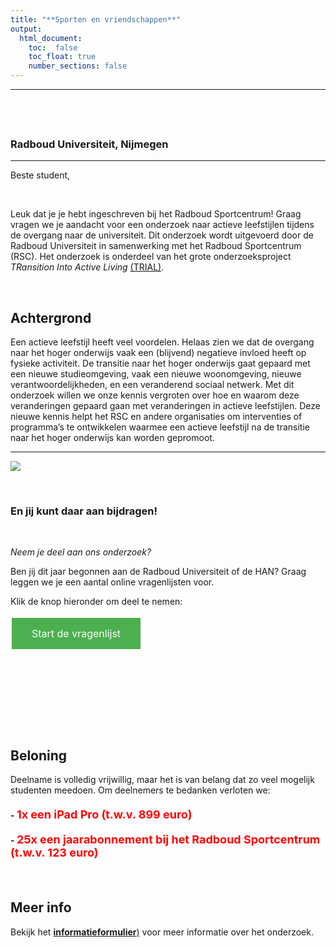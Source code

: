 ```yaml
---
title: "**Sporten en vriendschappen**"
output: 
  html_document:
    toc:  false
    toc_float: true
    number_sections: false
---
```


----

<div class="row" style="padding-top: 40px;">
<div class="col-sm-6">

### Radboud Universiteit, Nijmegen

----
  
Beste student,

<br>

Leuk dat je je hebt ingeschreven bij het Radboud Sportcentrum! Graag vragen we je aandacht voor een onderzoek naar actieve leefstijlen tijdens de overgang naar de universiteit. Dit onderzoek wordt uitgevoerd door de Radboud Universiteit in samenwerking met het Radboud Sportcentrum (RSC). Het onderzoek is onderdeel van het grote onderzoeksproject *TRansition Into Active Living* <a href="https://www.ru.nl/activeliving/onderzoek/vm-onderzoek/trial/" target="_blank">(TRIAL)</a>.

<br>


## Achtergrond

Een actieve leefstijl heeft veel voordelen. Helaas zien we dat de overgang naar het hoger onderwijs vaak een (blijvend) negatieve invloed heeft op fysieke activiteit. De transitie naar het hoger onderwijs gaat gepaard met een nieuwe studieomgeving, vaak een nieuwe woonomgeving, nieuwe verantwoordelijkheden, en een veranderend sociaal netwerk. Met dit onderzoek willen we onze kennis vergroten over hoe en waarom deze veranderingen gepaard gaan met veranderingen in actieve leefstijlen. Deze nieuwe kennis helpt het RSC en andere organisaties om interventies of programma’s te ontwikkelen waarmee een actieve leefstijl na de transitie naar het hoger onderwijs kan worden gepromoot.     
  
----

</div>
<div class="col-sm-6">

![](images/active.jpg)


<br>

### **En jij kunt daar aan bijdragen!** 

<br>

*Neem je deel aan ons onderzoek?* 

Ben jij dit jaar begonnen aan de Radboud Universiteit of de HAN? Graag leggen we je een aantal online vragenlijsten voor.


Klik de knop hieronder om deel te nemen:

<!---we should move this to a css file and include it

https://www.w3schools.com/csS/css3_buttons.asp

-->
<style>
.button {
  background-color: #4CAF50; /* Green */
  border: none;
  color: white;
  padding: 15px 32px;
  text-align: center;
  text-decoration: none;
  display: inline-block;
  font-size: 16px;
  margin: 4px 2px;
  cursor: pointer;
  -webkit-transition-duration: 0.4s; /* Safari */
  transition-duration: 0.4s;
}

.button1 {
  box-shadow: 0 8px 16px 0 rgba(0,0,0,0.2), 0 6px 20px 0 rgba(0,0,0,0.19);
}

.button2:hover {
  box-shadow: 0 12px 16px 0 rgba(0,0,0,0.24),0 17px 50px 0 rgba(0,0,0,0.19);
}
</style>


<a href="https://limesurvey.jtolsma.nl/limesurvey/limesurvey/index.php/755991?lang=nl" target="_blank" class="button button2">Start de vragenlijst</a>



<br>

<br>

<br>

<br>


</div>


## Beloning 

Deelname is volledig vrijwillig, maar het is van belang dat zo veel mogelijk studenten meedoen. Om deelnemers te bedanken verloten we:

#### - <font size ="4" color="red"> **1x een iPad Pro (t.w.v. 899 euro)** </font>

#### - <font size ="4" color="red"> **25x een jaarabonnement bij het Radboud Sportcentrum (t.w.v. 123 euro)** </font>

<br>


## Meer info

<p> Bekijk het <a href="https://robfranken.github.io/RSC/consent.html" target="_blank"><b>informatieformulier</b>)</a> voor meer informatie over het onderzoek.






